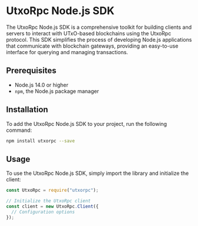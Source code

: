 # UtxoRpc Node.js SDK

The UtxoRpc Node.js SDK is a comprehensive toolkit for building clients and servers to interact with UTxO-based blockchains using the UtxoRpc protocol. This SDK simplifies the process of developing Node.js applications that communicate with blockchain gateways, providing an easy-to-use interface for querying and managing transactions.

## Prerequisites

- Node.js 14.0 or higher
- `npm`, the Node.js package manager

## Installation

To add the UtxoRpc Node.js SDK to your project, run the following command:

```bash
npm install utxorpc --save
```

## Usage

To use the UtxoRpc Node.js SDK, simply import the library and initialize the client:

```javascript
const UtxoRpc = require("utxorpc");

// Initialize the UtxoRpc client
const client = new UtxoRpc.Client({
  // Configuration options
});
```
